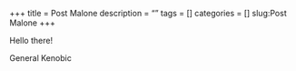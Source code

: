 +++
title = Post Malone
description = ""
tags = []
categories = []
slug:Post Malone
+++

Hello there!


General Kenobic